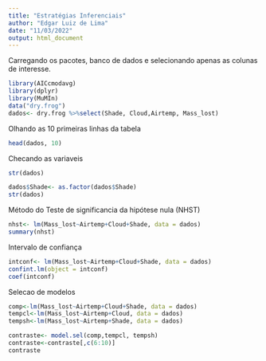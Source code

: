 ```yaml
---
title: "Estratégias Inferenciais"
author: "Edgar Luiz de Lima"
date: "11/03/2022"
output: html_document
---
```


Carregando os pacotes, banco de dados e selecionando apenas as colunas de interesse.
```r
library(AICcmodavg)
library(dplyr)
library(MuMIn)
data("dry.frog")
dados<- dry.frog %>%select(Shade, Cloud,Airtemp, Mass_lost)
```

Olhando as 10 primeiras linhas da tabela
```r
head(dados, 10)
```

Checando as variaveis
```r
str(dados)
```
```r
dados$Shade<- as.factor(dados$Shade)
str(dados)
```
Método do Teste de significancia da hipótese nula (NHST)
```r
nhst<- lm(Mass_lost~Airtemp+Cloud+Shade, data = dados)
summary(nhst)
```

Intervalo de confiança
```r
intconf<- lm(Mass_lost~Airtemp+Cloud+Shade, data = dados)
confint.lm(object = intconf)
coef(intconf)
```

Selecao de modelos
```r
comp<-lm(Mass_lost~Airtemp+Cloud+Shade, data = dados)
tempcl<-lm(Mass_lost~Airtemp+Cloud, data = dados)
tempsh<-lm(Mass_lost~Airtemp+Shade, data = dados)

contraste<- model.sel(comp,tempcl, tempsh)
contraste<-contraste[,c(6:10)]
contraste
```

